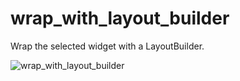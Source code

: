 # wrap_with_layout_builder

Wrap the selected widget with a LayoutBuilder.

![wrap_with_layout_builder](https://raw.githubusercontent.com/charlescyt/pyramid_lint/main/docs/assets/wrap_with_layout_builder.gif)
